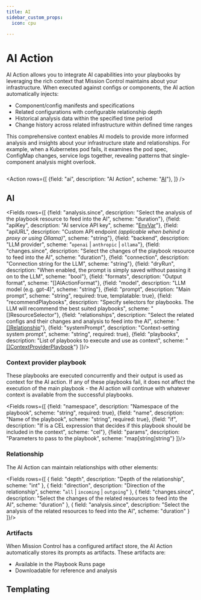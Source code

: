 ```yaml
---
title: AI
sidebar_custom_props:
  icon: cpu

---
```


<!-- Source: modules/mission-control/api/v1/playbook_actions.go:438#AIAction -->

# <Icon name="cpu"/> AI Action

AI Action allows you to integrate AI capabilities into your playbooks by leveraging the rich context that Mission Control maintains about your infrastructure. When executed against configs or components, the AI action automatically injects:

- Component/config manifests and specifications
- Related configurations with configurable relationship depth
- Historical analysis data within the specified time period
- Change history across related infrastructure within defined time ranges

This comprehensive context enables AI models to provide more informed analysis and insights about your infrastructure state and relationships.
For example, when a Kubernetes pod fails, it examines the pod spec, ConfigMap changes, service logs together, revealing patterns that single-component analysis might overlook.

```yaml title="context-provider-playbook.yaml" file=<rootDir>/modules/generated/playbooks/recommend-playbook.yaml
```

<Action rows={[
    {field: "ai", description: "AI Action", scheme: "[AI](#ai)"},
]} />

## AI

<Fields rows={[
 {field: "analysis.since", description: "Select the analysis of the playbook resource to feed into the AI", scheme: "duration"},
 {field: "apiKey", description: "AI service API key", scheme: "[EnvVar](/reference/env-var)"},
 {field: "apiURL", description: "Custom API endpoint _(applicable when behind a proxy or using Ollama)_", scheme: "string"},
 {field: "backend", description: "LLM provider", scheme: "`openai` | `anthropic` | `ollama`"},
 {field: "changes.since", description: "Select the changes of the playbook resource to feed into the AI", scheme: "duration"},
 {field: "connection", description: "Connection string for the LLM", scheme: "string"},
 {field: "dryRun", description: "When enabled, the prompt is simply saved without passing it on to the LLM", scheme: "bool"},
 {field: "formats", description: "Output format", scheme: "[]AIActionFormat"},
 {field: "model", description: "LLM model (e.g. gpt-4)", scheme: "string"},
 {field: "prompt", description: "Main prompt", scheme: "string", required: true, templatable: true},
 {field: "recommendPlaybooks", description: "Specify selectors for playbooks. The LLM will recommend the best suited playbooks", scheme: "[]ResourceSelector"},
 {field: "relationships", description: "Select the related configs and their changes and analysis to feed into the AI", scheme: "[[]Relationship](#relationship)"},
 {field: "systemPrompt", description: "Context-setting system prompt", scheme: "string", required: true},
 {field: "playbooks", description: "List of playbooks to execute and use as context", scheme: "[[]ContextProviderPlaybook](#context-provider-playbook)"}
]}/>

### Context provider playbook

These playbooks are executed concurrently and their output is used as context for the AI action.
If any of these playbooks fail, it does not affect the execution of the main playbook -
 the AI action will continue with whatever context is available from the successful playbooks.

<Fields rows={[
  {field: "namespace", description: "Namespace of the playbook", scheme: "string", required: true},
  {field: "name", description: "Name of the playbook", scheme: "string", required: true},
  {field: "if", description: "If is a CEL expression that decides if this playbook should be included in the context", scheme: "cel"},
  {field: "params", description: "Parameters to pass to the playbook", scheme: "map[string]string"}
]}/>

### Relationship

The AI Action can maintain relationships with other elements:

<Fields rows={[
 {
   field: "depth",
   description: "Depth of the relationship",
   scheme: "int"
 },
 {
   field: "direction", 
   description: "Direction of the relationship",
   scheme: "`all` | `incoming` | `outgoing`"
 },
 {
   field: "changes.since",
   description: "Select the changes of the related resources to feed into the AI",
   scheme: "duration"
 },
 {
   field: "analysis.since",
   description: "Select the analysis of the related resources to feed into the AI",
   scheme: "duration"
 }
]}/>

### Artifacts

When Mission Control has a configured artifact store, the AI Action automatically stores its prompts as artifacts. These artifacts are:

* Available in the Playbook Runs page
* Downloadable for reference and analysis

## Templating

<Templating/>

